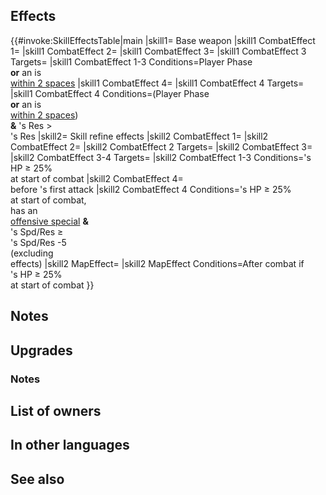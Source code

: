 {{Weapon Infobox
|tagid=SID_穢れなき白槍
|intID=3996
|image=wep_lc162
|exclusive=1
|weaponType=Lance
|cost=400
|might=16
|range=1
|effect=If unit initiates combat or is within 2 spaces of an ally, grants Atk/Spd/Def/Res+4 to unit and neutralizes effects that guarantee foe's follow-up attacks and effects that prevent unit's follow-up attacks during combat, and also, if unit's Res > foe's Res, reduces damage from attacks during combat and from area-of-effect Specials (excluding Røkkr area-of-effect Specials) by percentage = difference between stats × 4 (max 40%).
|required=-
|refinePaths=default
|refineSP=400
|refineMedals=500
|refineDews=200
|effectSkill1=At start of combat, if unit's HP ≥ 25%, grants Atk/Spd/Def/Res+4 to unit and neutralizes effects that grant "Special cooldown charge +X" to foe or inflict "Special cooldown charge -X" on unit during combat, and also, if unit's attack can trigger unit's Special and unit's Spd+Res ≥ foe's Spd+Res-5 during combat (excluding effects from【Phantom】), grants Special cooldown count-2 to unit before unit's first attack during combat. At start of combat, if unit's HP ≥ 25%, restores 7 HP to unit after combat.<br><br>【Phantom】<br>If a skill effect compares unit's stats to a foe or ally stats, treats unit's stats as if granted +X.
|properties=
}}
==Effects==
{{#invoke:SkillEffectsTable|main
|skill1={{SCi|weapon}} Base weapon
|skill1 CombatEffect 1={{Eft|Temporary buffs|Atk/Spd/Def/Res|4}}
|skill1 CombatEffect 2={{Eft|Neutralize Prevent Follow-Ups}}
|skill1 CombatEffect 3={{Eft|Neutralize Guaranteed Follow-Ups}}
|skill1 CombatEffect 3 Targets={{Tgt|Foe}}
|skill1 CombatEffect 1-3 Conditions=Player Phase<br>'''or''' an {{Tgt|Ally}} is<br>[[within 2 spaces]]
|skill1 CombatEffect 4={{Eft|Damage Reduction|4 x ({{Tgt|Unit}}'s Res - {{Tgt|Foe)}}'s Res)<br>from attacks & Non-Røkkr [[AoE Specials]]|percent=1|max=40%}}
|skill1 CombatEffect 4 Targets={{Tgt|Unit}}
|skill1 CombatEffect 4 Conditions=(Player Phase<br>'''or''' an {{Tgt|Ally}} is<br>[[within 2 spaces]])<br>'''&''' {{Tgt|Unit}}'s Res ><br>{{Tgt|Foe}}'s Res
|skill2={{Si|Airborne Spear|refine=Skill1}} Skill refine effects
|skill2 CombatEffect 1={{Eft|Temporary buffs|Atk/Spd/Def/Res|4}}
|skill2 CombatEffect 2={{Eft|Neutralize Accelerate Charge}}
|skill2 CombatEffect 2 Targets={{Tgt|Foe}}
|skill2 CombatEffect 3={{Eft|Neutralize Slow Charge}}
|skill2 CombatEffect 3-4 Targets={{Tgt|Unit}}
|skill2 CombatEffect 1-3 Conditions={{Tgt|Unit}}'s HP ≥ 25%<br>at start of combat
|skill2 CombatEffect 4={{Eft|Reduce Cooldown|2}}<br>before {{Tgt|Unit}}'s first attack
|skill2 CombatEffect 4 Conditions={{Tgt|Unit}}'s HP ≥ 25%<br>at start of combat,<br>{{Tgt|Unit}} has an<br>[[offensive special]] '''&'''<br>{{Tgt|Unit}}'s Spd/Res ≥<br>{{Tgt|Foe}}'s Spd/Res -5<br>(excluding<br>{{Kp|Phantom}} effects)
|skill2 MapEffect={{Eft|Heal|7}}
|skill2 MapEffect Conditions=After combat if<br>{{Tgt|Unit}}'s HP ≥ 25%<br>at start of combat
}}

==Notes==
{{IfUnitInitiates}}
{{Temporary buffs}}
{{Follow-up effect neutralization}}
{{DamagePercentageReduction}}
{{AoEDamageReduction}}

==Upgrades==
{{Weapon Upgrade List}}
===Notes===
{{CooldownChargePlusNeutralization|name={{St|Airborne Spear|refine=Skill1}}}}
{{CooldownChargeMinusNeutralization|name={{St|Airborne Spear|refine=Skill1}}}}
{{CombatCooldownCount|-2|name={{St|Airborne Spear|refine=Skill1}}}}
{{After combat healing|name={{St|Airborne Spear|refine=Skill1}}}}
==List of owners==
{{Skill Hero List}}
==In other languages==
{{OtherLanguages
|japanese=穢れなき白槍
|german=Speer der Lüfte
|spanishEU=Lanza alada
|spanishLA=Lanza alada
|french=Lance du ciel
|italian=Lancia alata
|chineseTW=純潔無瑕的白槍
|portuguese=Lança aérea
}}
==See also==
{{See also skills|cond=(Description LIKE '%before unit_s first attack%grants special cooldown count-%' OR Description LIKE '%grants Special cooldown count-%before unit_s first attack%' OR Description LIKE '%unit_s Res > foe_s Res%educes damage from attacks during combat%') AND Exclusive='1'}}
{{Weapons Navbox}}